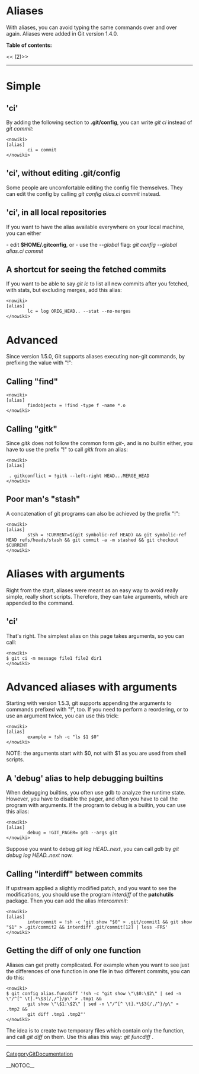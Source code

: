 = Aliases =

With aliases, you can avoid typing the same commands over and over again. Aliases were added in Git version 1.4.0.

<b>Table of contents:</b>

<<<!-- ! TOC here -->(2)>>

----

= Simple =
== 'ci' ==
By adding the following section to <b>.git/config</b>, you can write <i>git ci</i> instead of <i>git commit</i>:

<pre><nowiki>
[alias]
        ci = commit
</nowiki></pre>
== 'ci', without editing .git/config ==
Some people are uncomfortable editing the config file themselves. They can edit the config by calling <i>git config alias.ci commit</i> instead.

== 'ci', in all local repositories ==
If you want to have the alias available everywhere on your local machine, you can either

- edit <b>$HOME/.gitconfig</b>, or - use the <i>--global</i> flag: <i>git config --global alias.ci commit</i>

== A shortcut for seeing the fetched commits ==
If you want to be able to say <i>git lc</i> to list all new commits after you fetched, with stats, but excluding merges, add this alias:

<pre><nowiki>
[alias]
        lc = log ORIG_HEAD.. --stat --no-merges
</nowiki></pre>
= Advanced =
Since version 1.5.0, Git supports aliases executing non-git commands, by prefixing the value with "!":

== Calling "find" ==
<pre><nowiki>
[alias]
        findobjects = !find -type f -name *.o
</nowiki></pre>
== Calling "gitk" ==
Since <i>gitk</i> does not follow the common form <i>git-<name></i>, and is no builtin either, you have to use the prefix "!" to call <i>gitk</i> from an alias:

<pre><nowiki>
[alias]

 . gitkconflict = !gitk --left-right HEAD...MERGE_HEAD
</nowiki></pre>

== Poor man's "stash" ==
A concatenation of git programs can also be achieved by the prefix "!":

<pre><nowiki>
[alias]
        stsh = !CURRENT=$(git symbolic-ref HEAD) && git symbolic-ref HEAD refs/heads/stash && git commit -a -m stashed && git checkout $CURRENT
</nowiki></pre>
= Aliases with arguments =
Right from the start, aliases were meant as an easy way to avoid really simple, really short scripts.  Therefore, they can take arguments, which are appended to the command.

== 'ci' ==
That's right.  The simplest alias on this page takes arguments, so you can call:

<pre><nowiki>
$ git ci -m message file1 file2 dir1
</nowiki></pre>
= Advanced aliases with arguments =
Starting with version 1.5.3, git supports appending the arguments to commands prefixed with "!", too.  If you need to perform a reordering, or to use an argument twice, you can use this trick:

<pre><nowiki>
[alias]
        example = !sh -c "ls $1 $0"
</nowiki></pre>
NOTE: the arguments start with $0, not with $1 as you are used from shell scripts.

== A 'debug' alias to help debugging builtins ==
When debugging builtins, you often use gdb to analyze the runtime state.  However, you have to disable the pager, and often you have to call the program with arguments.  If the program to debug is a builtin, you can use this alias:

<pre><nowiki>
[alias]
        debug = !GIT_PAGER= gdb --args git
</nowiki></pre>
Suppose you want to debug <i>git log HEAD..next</i>, you can call <i>gdb</i> by <i>git debug log HEAD..next</i> now.

== Calling "interdiff" between commits ==
If upstream applied a slightly modified patch, and you want to see the modifications, you should use the program <i>interdiff</i> of the <b>patchutils</b> package. Then you can add the alias <i>intercommit</i>:

<pre><nowiki>
[alias]
        intercommit = !sh -c 'git show "$0" > .git/commit1 && git show "$1" > .git/commit2 && interdiff .git/commit[12] | less -FRS'
</nowiki></pre>

== Getting the diff of only one function ==
Aliases can get pretty complicated.  For example when you want to see just the differences of one function in one file in two different commits, you can do this:

<pre><nowiki>
$ git config alias.funcdiff '!sh -c "git show \"\$0:\$2\" | sed -n \"/^[^ \t].*\$3(/,/^}/p\" > .tmp1 &&
        git show \"\$1:\$2\" | sed -n \"/^[^ \t].*\$3(/,/^}/p\" > .tmp2 &&
        git diff .tmp1 .tmp2"'   
</nowiki></pre>

The idea is to create two temporary files which contain only the function, and call <i>git diff</i> on them.  Use this alias this way: <i>git funcdiff <old-rev> <new-rev> <path> <function></i>.

----
[[CategoryGitDocumentation]]

__NOTOC__